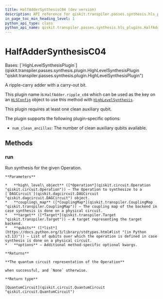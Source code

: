 ```yaml
---
title: HalfAdderSynthesisC04 (dev version)
description: API reference for qiskit.transpiler.passes.synthesis.hls_plugins.HalfAdderSynthesisC04 in the dev version of qiskit
in_page_toc_min_heading_level: 1
python_api_type: class
python_api_name: qiskit.transpiler.passes.synthesis.hls_plugins.HalfAdderSynthesisC04
---
```


# HalfAdderSynthesisC04

<Class id="qiskit.transpiler.passes.synthesis.hls_plugins.HalfAdderSynthesisC04" isDedicatedPage={true} github="https://github.com/Qiskit/qiskit/tree/main/qiskit/transpiler/passes/synthesis/hls_plugins.py#L1404-L1426" signature="qiskit.transpiler.passes.synthesis.hls_plugins.HalfAdderSynthesisC04" modifiers="class">
  Bases: [`HighLevelSynthesisPlugin`](qiskit.transpiler.passes.synthesis.plugin.HighLevelSynthesisPlugin "qiskit.transpiler.passes.synthesis.plugin.HighLevelSynthesisPlugin")

  A ripple-carry adder with a carry-out bit.

  This plugin name is:`HalfAdder.ripple_c04` which can be used as the key on an [`HLSConfig`](qiskit.transpiler.passes.HLSConfig "qiskit.transpiler.passes.HLSConfig") object to use this method with [`HighLevelSynthesis`](qiskit.transpiler.passes.HighLevelSynthesis "qiskit.transpiler.passes.HighLevelSynthesis").

  This plugin requires at least one clean auxiliary qubit.

  The plugin supports the following plugin-specific options:

  *   `num_clean_ancillas`: The number of clean auxiliary qubits available.

  ## Methods

  ### run

  <Function id="qiskit.transpiler.passes.synthesis.hls_plugins.HalfAdderSynthesisC04.run" github="https://github.com/Qiskit/qiskit/tree/main/qiskit/transpiler/passes/synthesis/hls_plugins.py#L1418-L1426" signature="run(high_level_object, coupling_map=None, target=None, qubits=None, **options)">
    Run synthesis for the given Operation.

    **Parameters**

    *   **high\_level\_object** ([*Operation*](qiskit.circuit.Operation "qiskit.circuit.Operation")) – The Operation to synthesize to a [`DAGCircuit`](qiskit.dagcircuit.DAGCircuit "qiskit.dagcircuit.DAGCircuit") object.
    *   **coupling\_map** ([*CouplingMap*](qiskit.transpiler.CouplingMap "qiskit.transpiler.CouplingMap")) – The coupling map of the backend in case synthesis is done on a physical circuit.
    *   **target** ([*Target*](qiskit.transpiler.Target "qiskit.transpiler.Target")) – A target representing the target backend.
    *   **qubits** ([*list*](https://docs.python.org/3/library/stdtypes.html#list "(in Python v3.13)")) – List of qubits over which the operation is defined in case synthesis is done on a physical circuit.
    *   **options** – Additional method-specific optional kwargs.

    **Returns**

    **The quantum circuit representation of the Operation**

    when successful, and `None` otherwise.

    **Return type**

    [QuantumCircuit](qiskit.circuit.QuantumCircuit "qiskit.circuit.QuantumCircuit")
  </Function>
</Class>

